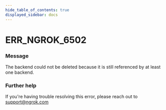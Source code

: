```yaml
---
hide_table_of_contents: true
displayed_sidebar: docs
---
```



# ERR_NGROK_6502

### Message
The backend could not be deleted because it is still referenced by at least one backend.

<ErrorDetails error='err_ngrok_6502' />


### Further help
If you're having trouble resolving this error, please reach out to [support@ngrok.com](mailto:support@ngrok.com?subject=Help%20with%20ERR_NGROK_6502)

